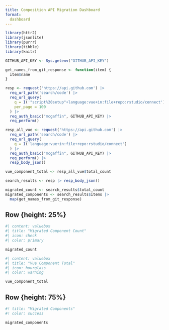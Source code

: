 ```yaml
---
title: Composition API Migration Dashboard
format:
  dashboard
---
```


```r
library(httr2)
library(jsonlite)
library(purrr)
library(tibble)
library(knitr)

GITHUB_API_KEY <- Sys.getenv("GITHUB_API_KEY")

get_names_from_git_response <- function(item) {
  item$name
}

resp <- request('https://api.github.com') |> 
  req_url_path('search/code') |>
  req_url_query(
    q = I('"script%20setup"+language:vue+in:file+repo:rstudio/connect'),
    per_page = 100
  ) |> 
  req_auth_basic("mcgaffin", GITHUB_API_KEY) |>
  req_perform()
```

```r
resp_all_vue <- request('https://api.github.com') |> 
  req_url_path('search/code') |>
  req_url_query(
    q = I('language:vue+in:file+repo:rstudio/connect')
  ) |> 
  req_auth_basic("mcgaffin", GITHUB_API_KEY) |>
  req_perform() |>
  resp_body_json()

vue_component_total <- resp_all_vue$total_count
```


```r
search_results <- resp |> resp_body_json()

migrated_count <- search_results$total_count
migrated_components <- search_results$items |>
  map(get_names_from_git_response)
```

## Row {height: 25%}

```r
#| content: valuebox
#| title: "Migrated Component Count"
#| icon: check
#| color: primary

migrated_count
```

```r
#| content: valuebox
#| title: "Vue Component Total"
#| icon: hourglass
#| color: warning

vue_component_total
```

## Row {height: 75%}

```r
#! title: "Migrated Components"
#! color: success

migrated_components
```
